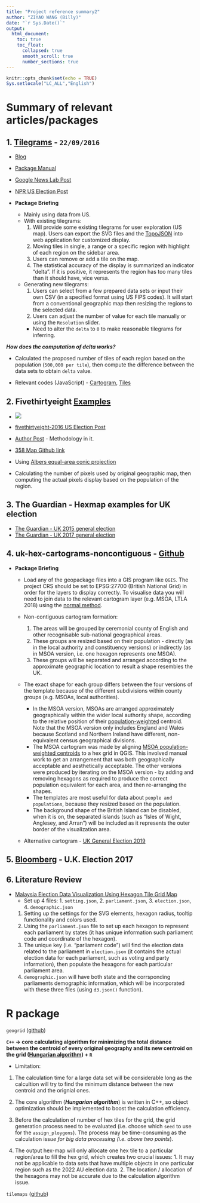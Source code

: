 ```yaml
---
title: "Project reference summary2"
author: "ZIYAO WANG (Billy)"
date: "`r Sys.Date()`"
output: 
  html_document:
    toc: true
    toc_float:
      collapsed: true
      smooth_scroll: true
      number_sections: true
---
```


```r
knitr::opts_chunk$set(echo = TRUE)
Sys.setlocale("LC_ALL","English")
```


# Summary of relevant articles/packages

## 1. [Tilegrams](https://github.com/PitchInteractiveInc/tilegrams) - `22/09/2016`

  * [Blog](http://pitchinteractive.com/latest/tilegrams-more-human-maps/)      
  * [Package Manual](https://github.com/PitchInteractiveInc/tilegrams/blob/master/MANUAL.md)       
  * [Google News Lab Post](https://medium.com/google-news-lab/tilegrams-make-your-own-cartogram-hexmaps-with-our-new-tool-df46894eeec1) 
  * [NPR US Election Post](https://www.npr.org/2022/06/30/1107868327/trump-election-fraud-jan-6)
  
  * __Package Briefing__           
    * Mainly using data from US.       
    * With existing tilegrams:         
        1. Will provide some existing tilegrams for user exploration (US map). Users can export the SVG files and the [TopoJSON](https://github.com/topojson/topojson-specification/blob/master/README.md) into web application for customized display.      
        2. Moving tiles in single, a range or a specific region with highlight of each region on the sidebar area.     
        3. Users can remove or add a tile on the map.     
        4. The statistical accuracy of the display is summarized an indicator "delta". If it is positive, it represents the region has too many tiles than it should have, vice versa.

    * Generating new tilegrams:     
        1. Users can select from a few prepared data sets or input their own CSV (in a specified format using US FIPS codes). It will start from a conventional geographic map then resizing the regions to the selected data.     
        2. Users can adjust the number of value for each tile manually or using the `Resolution` slider.    
        * Need to alter the `delta` to `0` to make reasonable tilegrams for inferring.    

**_How does the computation of delta works?_**      

  - Calculated the proposed number of tiles of each region based on the population (`500,000 per tile`), then compute the difference between the data sets to obtain `delta` value.     
  
  * Relevant codes (JavaScript) - [Cartogram](https://github.com/PitchInteractiveInc/tilegrams/blob/efdfad1f3206856d47d85604c85f0032f2f2e448/source/Canvas.js#L26-L31), [Tiles](https://github.com/PitchInteractiveInc/tilegrams/blob/efdfad1f3206856d47d85604c85f0032f2f2e448/source/graphics/GridGraphic.js#L308-L328)



## 2. Fivethirtyeight [Examples](https://projects.fivethirtyeight.com/facebook-primary/) 

  * ![](image/538.png)     
  
  * [fivethirtyeight-2016 US Election Post](https://projects.fivethirtyeight.com/2016-election-forecast/)
  * [Author Post](https://medium.com/civic-tech-thoughts-from-joshdata/how-that-map-you-saw-on-538-under-represents-minorities-by-half-and-other-reasons-to-consider-a-4a98f89cbbb1) - Methodology in it.         
  * [358 Map Github link](https://github.com/JoshData/why-use-cartograms)     
  * Using [Albers equal-area conic projection](https://en.wikipedia.org/wiki/Albers_projection)        
  * Calculating the number of pixels used by original geographic map, then computing the actual pixels display based on the population of the region.     



## 3. The Guardian - Hexmap examples for UK election

  * [The Guardian - UK 2015 general election](https://www.theguardian.com/politics/ng-interactive/2015/may/07/live-uk-election-results-in-full)         
  * [The Guardian - UK 2017 general election](https://www.theguardian.com/politics/ng-interactive/2017/jun/08/live-uk-election-results-in-full-2017)        
  
  
## 4. uk-hex-cartograms-noncontiguous - [Github](https://github.com/houseofcommonslibrary/uk-hex-cartograms-noncontiguous#uk-hex-cartograms-noncontiguous)     

  * __Package Briefing__      
    * Load any of the geopackage files into a GIS program like `QGIS`. The project CRS should be set to EPSG:27700 (British National Grid) in order for the layers to display correctly. To visualise data you will need to join data to the relevant cartogram layer (e.g. MSOA, LTLA 2018) using the [normal method](https://www.qgistutorials.com/en/docs/3/performing_table_joins.html).   
    
    * Non-contiguous cartogram formation:     
    
      1. The areas will be grouped by ceremonial county of English and other recognisable sub-national geographical areas.      
      2. These groups are resized based on their population - directly (as in the local authority and constituency versions) or indirectly (as in MSOA version, i.e. one hexagon represents one MSOA).     
      3. These groups will be separated and arranged according to the approximate geographic location to result a shape resembles the UK.

    * The exact shape for each group differs between the four versions of the template because of the different subdivisions within county groups (e.g. MSOAs, local authorities).      
      
      * In the MSOA version, MSOAs are arranged approximately geographically within the wider local authority shape, according to the relative position of their [population-weighted](https://geoportal.statistics.gov.uk/datasets/b0a6d8a3dc5d4718b3fd62c548d60f81_0/explore?location=52.910974%2C-2.000000%2C7.38) centroid. Note that the MSOA version only includes England and Wales because Scotland and Northern Ireland have different, non-equivalent census geographical divisions.
      * The MSOA cartogram was made by aligning [MSOA population-weighted centroids](https://geoportal.statistics.gov.uk/datasets/b0a6d8a3dc5d4718b3fd62c548d60f81_0/explore) to a hex grid in QGIS. This involved manual work to get an arrangement that was both geographically acceptable and aesthetically acceptable. 
      The other versions were produced by iterating on the MSOA version - by adding and removing hexagons as required to produce the correct population equivalent for each area, and then re-arranging the shapes.        
      * The templates are most useful for data about `people and populations`, because they resized based on the population.       
      * The background shape of the British Island can be disabled, when it is on, the separated islands (such as  "Isles of Wight, Anglesey, and Arran") will be included as it represents the outer border of the visualization area.      
  

    * Alternative cartogram - [UK General Election 2019](https://visual.parliament.uk/research/visualisations/general-election-2019-constituencies/?map=party)
    

## 5. [Bloomberg](https://www.bloomberg.com/graphics/2017-uk-election/) - U.K. Election 2017


## 6. Literature Review   

  * [Malaysia Election Data Visualization Using Hexagon Tile Grid Map](https://link.springer.com/chapter/10.1007/978-981-13-3441-2_28#Sec3)       
    * Set up 4 files: 1. `setting.json`, 2. `parliament.json`, 3. `election.json`, 4. `demographic.json`      
    1. Setting up the settings for the SVG elements, hexagon radius, tooltip functionality and colors used.       
    2. Using the `parliament.json` file to set up each hexagon to represent each parliament by states (it has unique information such parliament code and coordinate of the hexagon).        
    3. The unique key (i.e. "parliament code") will find the election data related to the parliament in `election.json` (it contains the actual election data for each parliament, such as voting and party information), then populate the hexagons for each particular parliament area.         
    4. `demographic.json` will have both state and the corrsponding parliaments demographic information, which will be incorporated with these three files (using `d3.json()` function).     


# R package 

`geogrid` ([github](https://github.com/jbaileyh/geogrid))
 
 **`C++` -> core calculating algorithm for minimizing the total distance between the centroid of every original geography and its new centroid on the grid ([Hungarian algorithm](https://en.wikipedia.org/wiki/Hungarian_algorithm)) + `R` **
  
  * Limitation:         
   1. The calculation time for a large data set will be considerable long as the calcultion will try to find the minimum distance between the new centroid and the orignial ones. 
   
   2. The core algorithm (__*Hungarian algorithm*__) is written in C++, so object optimization should be implemented to boost the calculation efficiency.        
   
   3. Before the calculation of number of hex tiles for the grid, the grid generation process need to be evaluated (i.e. choose which `seed` to use for the `assign_ploygons`). The process may be time-consuming as the calculation iss*ue for big data processing (i.e. above two points*).
   
   4. The output hex-map will only allocate one hex tile to a particular region/area to fill the hex grid, which creates two crucial issues: 1. It may not be applicable to data sets that have multiple objects in one particular region such as the 2022 AU election data. 2. The location / allocation of the hexagons may not be accurate due to the calculation algorithm issue.     



`tilemaps` ([github](https://github.com/kaerosen/tilemaps))


